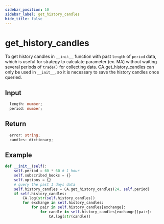 ```yaml
---
sidebar_position: 10
sidebar_label: get_history_candles
hide_title: false
---
```



# get_history_candles
To get history candles in `__init__` function with past `length` of `period` data, which is useful for strategy to calculate parameter (ex. MA) without waiting several periods of `trade()` for collecting data.
CA.get_history_candles can only be used in `__init__`, so it is necessary to save the history candles once queried.

## Input

```typescript
  length: number;
  period: number;
```

## Return

```typescript
  error: string;
  candles: dictionary;
```

## Example

```python
def __init__(self):
    self.period = 60 * 60 # 1 hour
    self.subscribed_books = {}
    self.options = {}
    # query the past 1 days data
    self.history_candles = CA.get_history_candles(24, self.period)
    if self.history_candles:
        CA.log(str(self.history_candles))
        for exchange in self.history_candles:
            for pair in self.history_candles[exchange]:
                for candle in self.history_candles[exchange][pair]:
                    CA.log(str(candle))
```
